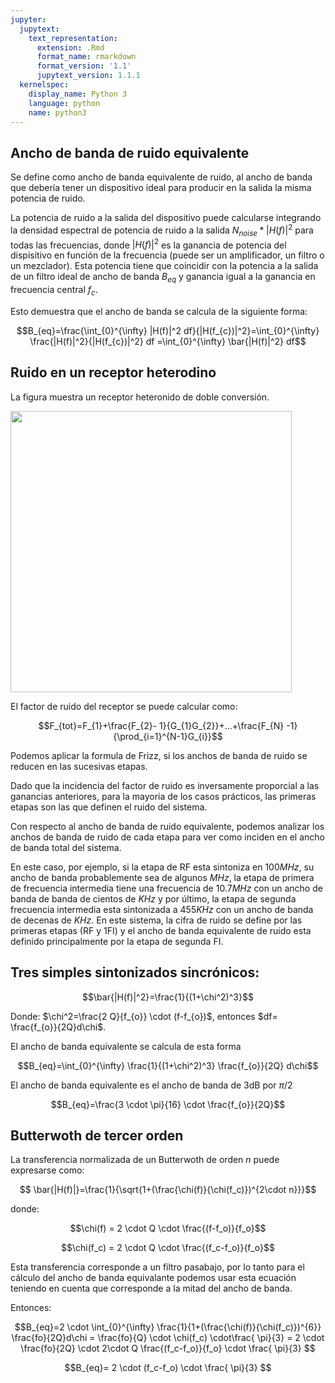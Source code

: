 ```yaml
---
jupyter:
  jupytext:
    text_representation:
      extension: .Rmd
      format_name: rmarkdown
      format_version: '1.1'
      jupytext_version: 1.1.1
  kernelspec:
    display_name: Python 3
    language: python
    name: python3
---
```


<!-- #region -->
## Ancho de banda de ruido equivalente

Se define como ancho de banda equivalente de ruido, al ancho de banda que debería tener un dispositivo ideal para producir en la salida la misma potencia de ruido.

La potencia de ruido a la salida del dispositivo puede calcularse integrando la densidad espectral de potencia de ruido a la salida $N_{noise}*|H(f)|^2$ para todas las frecuencias, donde $|H(f)|^2$ es la ganancia de potencia del dispisitivo en función de la frecuencia (puede ser un amplificador, un filtro o un mezclador). Esta potencia tiene que coincidir con la potencia a la salida de un filtro ideal de ancho de banda $B_{eq}$ y ganancia igual a la ganancia en frecuencia central $f_{c}$. 

Esto demuestra que el ancho de banda se calcula de la siguiente forma:

$$B_{eq}=\frac{\int_{0}^{\infty} |H(f)|^2 df}{|H(f_{c})|^2}=\int_{0}^{\infty} \frac{|H(f)|^2}{|H(f_{c})|^2} df =\int_{0}^{\infty} \bar{|H(f)|^2} df$$

## Ruido en un receptor heterodino

La figura muestra un receptor heteronido de doble conversión. 

<img src="fig/receptor.png"  width="450">


El factor de ruido del receptor se puede calcular como:


$$F_{tot}=F_{1}+\frac{F_{2}- 1}{G_{1}G_{2}}+...+\frac{F_{N} -1}{\prod_{i=1}^{N-1}G_{i}}$$

Podemos aplicar la formula de Frizz, si los anchos de banda de ruido se reducen en las sucesivas etapas. 

Dado que la incidencia del factor de ruido es inversamente proporcial a las ganancias anteriores, para la mayoria de los casos prácticos, las primeras etapas son las que definen el ruido del sistema. 

Con respecto al ancho de banda de ruido equivalente, podemos analizar los anchos de banda de ruido de cada etapa para ver como inciden en el ancho de banda total del sistema. 

En este caso, por ejemplo, si la etapa de RF esta sintoniza en $100 MHz$, su ancho de banda probablemente sea de algunos $MHz$, la etapa de primera de frecuencia intermedia tiene una frecuencia de $10.7 MHz$ con un ancho de banda de banda de cientos de $KHz$ y por último, la etapa de segunda frecuencia intermedia esta sintonizada a $455 KHz$ con un ancho de banda de decenas de $KHz$. En este sistema, la cifra de ruido se define por las primeras etapas (RF y 1FI) y el ancho de banda equivalente de ruido esta definido principalmente por la etapa de segunda FI.  


## Tres simples sintonizados sincrónicos:

$$\bar{|H(f)|^2}=\frac{1}{(1+\chi^2)^3}$$

Donde: $\chi^2=\frac{2 Q}{f_{o}} \cdot (f-f_{o})$, entonces $df= \frac{f_{o}}{2Q}d\chi$. 

El ancho de banda equivalente se calcula de esta forma

$$B_{eq}=\int_{0}^{\infty} \frac{1}{(1+\chi^2)^3} \frac{f_{o}}{2Q} d\chi$$

El ancho de banda equivalente es el ancho de banda de 3dB por $\pi/2$


$$B_{eq}=\frac{3 \cdot \pi}{16} \cdot \frac{f_{o}}{2Q}$$



## Butterwoth de tercer orden

La transferencia normalizada de un Butterwoth de orden $n$ puede expresarse como: 

$$ \bar{|H(f)|}=\frac{1}{\sqrt{1+(\frac{\chi(f)}{\chi(f_c)})^{2\cdot n}}}$$ 

donde:

$$\chi(f)   = 2 \cdot Q \cdot \frac{(f-f_o)}{f_o}$$

$$\chi(f_c) = 2 \cdot Q \cdot \frac{(f_c-f_o)}{f_o}$$

Esta transferencia corresponde a un filtro pasabajo, por lo tanto para el cálculo del ancho de banda equivalante podemos usar esta ecuación teniendo en cuenta que corresponde a la mitad del ancho de banda. 

Entonces:

$$B_{eq}=2 \cdot \int_{0}^{\infty} \frac{1}{1+(\frac{\chi(f)}{\chi(f_c)})^{6}} \frac{fo}{2Q}d\chi = \frac{fo}{Q} \cdot \chi(f_c) \cdot\frac{ \pi}{3} = 2 \cdot \frac{fo}{2Q} \cdot 2\cdot Q \frac{(f_c-f_o)}{f_o} \cdot \frac{ \pi}{3} $$

$$B_{eq}= 2 \cdot (f_c-f_o) \cdot \frac{ \pi}{3} $$


<!-- #endregion -->

```python

```
